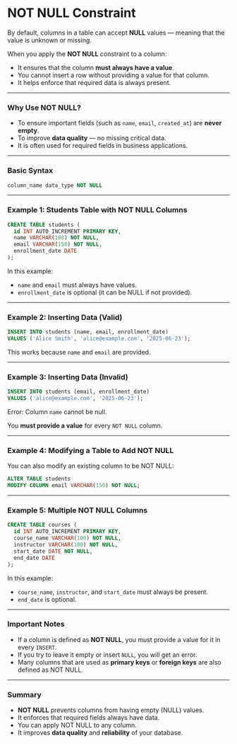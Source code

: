 # NOT NULL Constraint

By default, columns in a table can accept **NULL** values — meaning that the value is unknown or missing.

When you apply the **NOT NULL** constraint to a column:

- It ensures that the column **must always have a value**.
- You cannot insert a row without providing a value for that column.
- It helps enforce that required data is always present.

---

### Why Use NOT NULL?

- To ensure important fields (such as `name`, `email`, `created_at`) are **never empty**.
- To improve **data quality** — no missing critical data.
- It is often used for required fields in business applications.

---

### Basic Syntax

```sql
column_name data_type NOT NULL
```

---

### Example 1: Students Table with NOT NULL Columns

```sql
CREATE TABLE students (
  id INT AUTO_INCREMENT PRIMARY KEY,
  name VARCHAR(100) NOT NULL,
  email VARCHAR(150) NOT NULL,
  enrollment_date DATE
);
```

In this example:

- `name` and `email` must always have values.
- `enrollment_date` is optional (it can be NULL if not provided).

---

### Example 2: Inserting Data (Valid)

```sql
INSERT INTO students (name, email, enrollment_date)
VALUES ('Alice Smith', 'alice@example.com', '2025-06-23');
```

This works because `name` and `email` are provided.

---

### Example 3: Inserting Data (Invalid)

```sql
INSERT INTO students (email, enrollment_date)
VALUES ('alice@example.com', '2025-06-23');
```

Error: Column `name` cannot be null.

You **must provide a value** for every `NOT NULL` column.

---

### Example 4: Modifying a Table to Add NOT NULL

You can also modify an existing column to be NOT NULL:

```sql
ALTER TABLE students
MODIFY COLUMN email VARCHAR(150) NOT NULL;
```

---

### Example 5: Multiple NOT NULL Columns

```sql
CREATE TABLE courses (
  id INT AUTO_INCREMENT PRIMARY KEY,
  course_name VARCHAR(100) NOT NULL,
  instructor VARCHAR(100) NOT NULL,
  start_date DATE NOT NULL,
  end_date DATE
);
```

In this example:

- `course_name`, `instructor`, and `start_date` must always be present.
- `end_date` is optional.

---

### Important Notes

- If a column is defined as **NOT NULL**, you must provide a value for it in every `INSERT`.
- If you try to leave it empty or insert `NULL`, you will get an error.
- Many columns that are used as **primary keys** or **foreign keys** are also defined as NOT NULL.

---

### Summary

- **NOT NULL** prevents columns from having empty (NULL) values.
- It enforces that required fields always have data.
- You can apply NOT NULL to any column.
- It improves **data quality** and **reliability** of your database.
